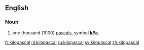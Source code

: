 ==English==

===Noun===
{{en-noun}}

# one thousand (1000) [[pascal]]s, symbol '''[[kPa]]'''.

[[fr:kilopascal]]
[[nl:kilopascal]]
[[ru:kilopascal]]
[[sv:kilopascal]]
[[zh:kilopascal]]